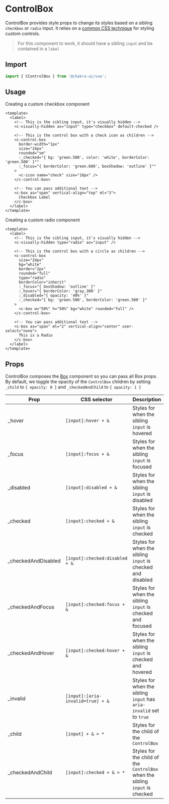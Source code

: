 
<SEO
  title="ControlBox"
  description="ControlBox provides style props to change its styles based on a sibling checkbox or radio inputs. It relies on a common CSS technique for styling custom controls."
/>

# ControlBox

ControlBox provides style props to change its styles based on a sibling
`checkbox` or `radio` input. It relies on a
[common CSS technique](https://dev.to/lkopacz/create-custom-keyboard-accessible-checkboxes-2036)
for styling custom controls.

> For this component to work, it should have a sibling `input` and be contained
> in a `label`

<carbon-ad />

## Import

```js
import { CControlBox } from '@chakra-ui/vue';
```


## Usage

Creating a custom checkbox component

```vue live=true
<template>
  <label>
    <!-- This is the sibling input, it's visually hidden -->
    <c-visually-hidden as="input" type="checkbox" default-checked />

    <!-- This is the control box with a check icon as children -->
    <c-control-box
      border-width="1px"
      size="24px"
      rounded="sm"
      :_checked="{ bg: 'green.500', color: 'white', borderColor: 'green.500' }""
      :_focus="{ borderColor: 'green.600', boxShadow: 'outline' }""
    >
      <c-icon name="check" size="16px" />
    </c-control-box>

    <!-- You can pass additional text -->
    <c-box as="span" vertical-align="top" ml="3">
      Checkbox Label
    </c-box>
  </label>
</template>
```

Creating a custom radio component

```vue live=true
<template>
  <label>
    <!-- This is the sibling input, it's visually hidden -->
    <c-visually-hidden type="radio" as="input" />

    <!-- This is the control box with a circle as children -->
    <c-control-box
      size="24px"
      bg="white"
      border="2px"
      rounded="full"
      type="radio"
      borderColor="inherit"
      :_focus="{ boxShadow: 'outline' }"
      :_hover="{ borderColor: 'gray.300' }"
      :_disabled="{ opacity: '40%' }"
      :_checked="{ bg: 'green.500', borderColor: 'green.500' }"
    >
      <c-box w="50%" h="50%" bg="white" rounded="full" />
    </c-control-box>

    <!-- You can pass additional text -->
    <c-box as="span" ml="2" vertical-align="center" user-select="none">
      This is a Radio
    </c-box>
  </label>
</template>
```


## Props

ControlBox composes the [Box](/box) component so you can pass all Box props. By
default, we toggle the opacity of the `ControlBox` children by setting `_child`
to `{ opacity: 0 }` and `_checkedAndChild` to `{ opacity: 1 }`

| Prop                 | CSS selector                      | Description                                                                  |
| -------------------- | --------------------------------- | ---------------------------------------------------------------------------- |
| \_hover              | `[input]:hover + &`               | Styles for when the sibling `input` is hovered                               |
| \_focus              | `[input]:focus + &`               | Styles for when the sibling `input` is focused                               |
| \_disabled           | `[input]:disabled + &`            | Styles for when the sibling `input` is disabled                              |
| \_checked            | `[input]:checked + &`             | Styles for when the sibling `input` is checked                               |
| \_checkedAndDisabled | `[input]:checked:disabled + &`    | Styles for when the sibling `input` is checked and disabled                  |
| \_checkedAndFocus    | `[input]:checked:focus + &`       | Styles for when the sibling `input` is checked and focused                   |
| \_checkedAndHover    | `[input]:checked:hover + &`       | Styles for when the sibling `input` is checked and hovered                   |
| \_invalid            | `[input]:[aria-invalid=true] + &` | Styles for when the sibling `input` has `aria-invalid` set to `true`         |
| \_child              | `[input] + & > *`                 | Styles for the child of the `ControlBox`                                     |
| \_checkedAndChild    | `[input]:checked + & > *`         | Styles for the child of the `ControlBox` when the sibling `input` is checked |

